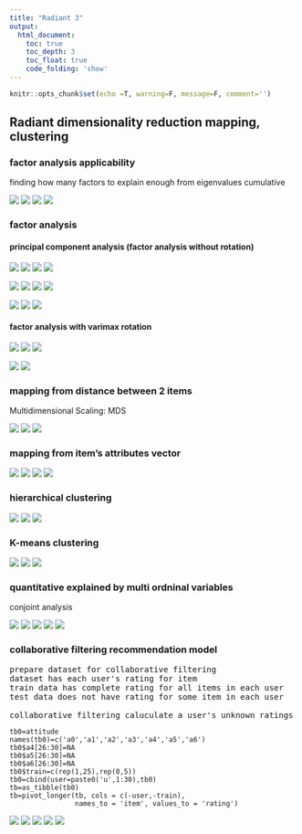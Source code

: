 ```yaml
---
title: "Radiant 3"
output:
  html_document:
    toc: true
    toc_depth: 3
    toc_float: true
    code_folding: 'show'
---
```


```r
knitr::opts_chunk$set(echo =T, warning=F, message=F, comment='')
```

## Radiant dimensionality reduction mapping, clustering

### factor analysis applicability
finding how many factors to explain enough from eigenvalues cumulative

![](pre-factor-summary-screenshot1.png)
![](pre-factor-plot-screenshot1.png)
![](pre-factor-summary-screenshot2.png)
![](pre-factor-plot-screenshot2.png)


### factor analysis

#### principal component analysis (factor analysis without rotation)

![](factor-summary-screenshot1.png)
![](data-manage-screenshotB1.png)
![](factor-plot-screenshot1.png)
![](factor-plot-screenshot2.png)

![](factor-summary-screenshot2.png)
![](data-manage-screenshotB2.png)
![](factor-plot-screenshot3.png)
![](factor-plot-screenshot4.png)

![](factor-summary-screenshot3.png)
![](factor-plot-screenshot5.png)
![](factor-plot-screenshot6.png)

#### factor analysis with varimax rotation

![](factor-summary-screenshot4.png)
![](factor-plot-screenshot7.png)
![](factor-plot-screenshot8.png)

![](factor-summary-screenshot5.png)
![](factor-plot-screenshot9.png)



### mapping from distance between 2 items
Multidimensional Scaling: MDS

![](data-manage-screenshotB3.png)
![](dissimilarity-summary-screenshot1.png)
![](dissimilarity-plot-screenshot1.png)


### mapping from item's attributes vector

![](data-manage-screenshotB4.png)
![](attributes-summary-screenshot1.png)
![](data-manage-screenshotB5.png)
![](attributes-plot-screenshot1.png)



### hierarchical clustering 

![](data-manage-screenshotB6.png)
![](hierarchical-screenshot1.png)
![](data-manage-screenshotB7.png)


### K-means clustering 

![](k-clustering-summary-screenshot1.png)
![](data-manage-screenshotB8.png)
![](k-clustering-plot-screenshot1.png)



### quantitative explained by multi ordninal variables 
conjoint analysis

![](data-manage-screenshotB9.png)
![](conjoint-summary-screenshot1.png)
![](conjoint-predict-screenshot1.png)
![](data-manage-screenshotC1.png)
![](conjoint-plot-screenshot1.png)



### collaborative filtering recommendation model

<pre>
prepare dataset for collaborative filtering
dataset has each user's rating for item
train data has complete rating for all items in each user
test data does not have rating for some item in each user

collaborative filtering caluculate a user's unknown ratings from the user's known rating for other items
</pre>

```
tb0=attitude
names(tb0)=c('a0','a1','a2','a3','a4','a5','a6')
tb0$a4[26:30]=NA
tb0$a5[26:30]=NA
tb0$a6[26:30]=NA
tb0$train=c(rep(1,25),rep(0,5))
tb0=cbind(user=paste0('u',1:30),tb0)
tb=as_tibble(tb0)
tb=pivot_longer(tb, cols = c(-user,-train),
                names_to = 'item', values_to = 'rating')
```

![](data-manage-screenshotC2.png)
![](data-view-screenshot2.png)
![](collaborative-filtering-summary-screenshot1.png)
![](collaborative-filtering-summary-screenshot2.png)
![](data-manage-screenshotC3.png)
